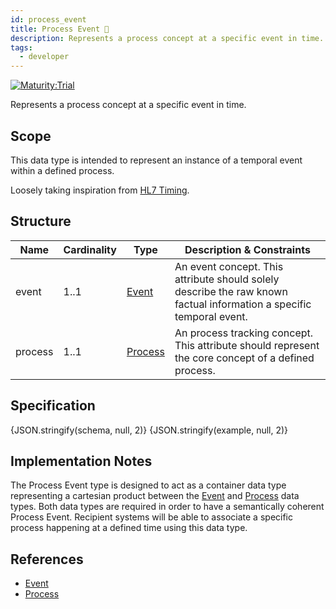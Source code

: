 ```yaml
---
id: process_event
title: Process Event 🔬
description: Represents a process concept at a specific event in time.
tags:
  - developer
---
```




[![Maturity:Trial](https://img.shields.io/badge/Maturity-Trial-green)](/docs/spec#maturity)

Represents a process concept at a specific event in time.

## Scope

This data type is intended to represent an instance of a temporal event within a defined process.

Loosely taking inspiration from [HL7 Timing](https://www.hl7.org/fhir/datatypes.html#timing).

## Structure

| Name    | Cardinality | Type                                       | Description & Constraints                                                                                            |
| ------- | ----------- | ------------------------------------------ | -------------------------------------------------------------------------------------------------------------------- |
| event   | 1..1        | [Event](/docs/spec/element/data/event)     | An event concept. This attribute should solely describe the raw known factual information a specific temporal event. |
| process | 1..1        | [Process](/docs/spec/element/data/process) | An process tracking concept. This attribute should represent the core concept of a defined process.                  |

## Specification

<Tabs queryString="tab">
  <TabItem
    value="schema"
    label="Schema"
    default
  >
    <JSONSchemaViewer
      resolverOptions={generateResolverOptions({ remote: true })}
      schema={schema}
      viewerOptions={{ showExamples: true }}
    />
  </TabItem>
  <TabItem
    value="source"
    label="Source"
  >
    <CodeBlock
      language="json"
      showLineNumbers
    >
      {JSON.stringify(schema, null, 2)}
    </CodeBlock>
  </TabItem>
  <TabItem
    value="example"
    label="Example"
  >
    <CodeBlock
      language="json"
      showLineNumbers
    >
      {JSON.stringify(example, null, 2)}
    </CodeBlock>
  </TabItem>
</Tabs>

## Implementation Notes

The Process Event type is designed to act as a container data type representing a cartesian product between the
[Event](/docs/spec/element/data/event) and [Process](/docs/spec/element/data/process) data types. Both data types are required in order to have a
semantically coherent Process Event. Recipient systems will be able to associate a specific process happening at a
defined time using this data type.

## References

- [Event](/docs/spec/element/data/event)
- [Process](/docs/spec/element/data/process)
